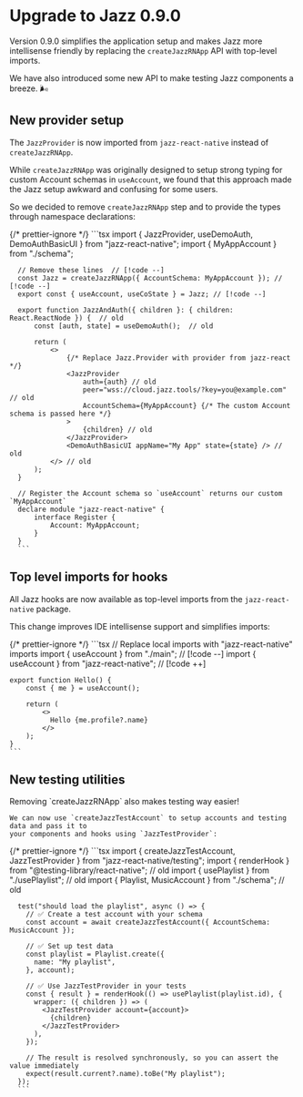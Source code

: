 

# Upgrade to Jazz 0.9.0


Version 0.9.0 simplifies the application setup and makes Jazz more intellisense friendly by
replacing the `createJazzRNApp` API with top-level imports.

We have also introduced some new API to make testing Jazz components a breeze. 🌬️

## New provider setup

The `JazzProvider` is now imported from `jazz-react-native` instead of `createJazzRNApp`.

While `createJazzRNApp` was originally designed to setup strong typing for custom Account schemas in `useAccount`,
we found that this approach made the Jazz setup awkward and confusing for some users.

So we decided to remove `createJazzRNApp` step and to provide the types through namespace declarations:

  <CodeGroup>
      {/* prettier-ignore */}
      ```tsx
      import { JazzProvider, useDemoAuth, DemoAuthBasicUI } from "jazz-react-native";
      import { MyAppAccount } from "./schema";

      // Remove these lines  // [!code --]
      const Jazz = createJazzRNApp({ AccountSchema: MyAppAccount }); // [!code --]
      export const { useAccount, useCoState } = Jazz; // [!code --]

      export function JazzAndAuth({ children }: { children: React.ReactNode }) {  // old
          const [auth, state] = useDemoAuth();  // old

          return (
              <>
                  {/* Replace Jazz.Provider with provider from jazz-react */}
                  <JazzProvider
                      auth={auth} // old
                      peer="wss://cloud.jazz.tools/?key=you@example.com" // old
                      AccountSchema={MyAppAccount} {/* The custom Account schema is passed here */}
                  >
                      {children} // old
                  </JazzProvider>
                  <DemoAuthBasicUI appName="My App" state={state} /> // old
              </> // old
          );
      }

      // Register the Account schema so `useAccount` returns our custom `MyAppAccount`
      declare module "jazz-react-native" {
          interface Register {
              Account: MyAppAccount;
          }
      }
      ```
  </CodeGroup>

## Top level imports for hooks

All Jazz hooks are now available as top-level imports from the `jazz-react-native` package.

This change improves IDE intellisense support and simplifies imports:

  <CodeGroup>
    {/* prettier-ignore */}
    ```tsx
    // Replace local imports with "jazz-react-native" imports
    import { useAccount } from "./main"; // [!code --]
    import { useAccount } from "jazz-react-native"; // [!code ++]

    export function Hello() {
        const { me } = useAccount();

        return (
            <>
              Hello {me.profile?.name}
            </>
        );
    }
    ```
  </CodeGroup>

## New testing utilities

  <div>
    Removing `createJazzRNApp` also makes testing way easier!

    We can now use `createJazzTestAccount` to setup accounts and testing data and pass it to
    your components and hooks using `JazzTestProvider`:
  </div>

  <CodeGroup>
      {/* prettier-ignore */}
      ```tsx
      import { createJazzTestAccount, JazzTestProvider } from "jazz-react-native/testing";
      import { renderHook } from "@testing-library/react-native"; // old
      import { usePlaylist } from "./usePlaylist"; // old
      import { Playlist, MusicAccount } from "./schema"; // old

      test("should load the playlist", async () => {
        // ✅ Create a test account with your schema
        const account = await createJazzTestAccount({ AccountSchema: MusicAccount });

        // ✅ Set up test data
        const playlist = Playlist.create({
          name: "My playlist",
        }, account);

        // ✅ Use JazzTestProvider in your tests
        const { result } = renderHook(() => usePlaylist(playlist.id), {
          wrapper: ({ children }) => (
            <JazzTestProvider account={account}>
              {children}
            </JazzTestProvider>
          ),
        });

        // The result is resolved synchronously, so you can assert the value immediately
        expect(result.current?.name).toBe("My playlist");
      });
      ```
  </CodeGroup>
